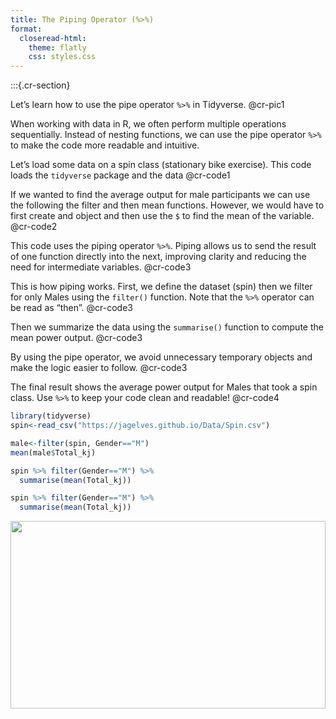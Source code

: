 ```yaml
---
title: The Piping Operator (%>%)
format: 
  closeread-html:
    theme: flatly
    css: styles.css
---
```


:::{.cr-section}

Let's learn how to use the pipe operator `%>%` in Tidyverse. @cr-pic1

When working with data in R, we often perform multiple operations sequentially. Instead of nesting functions, we can use the pipe operator `%>%` to make the code more readable and intuitive. 

Let's load some data on a spin class (stationary bike exercise). This code loads the `tidyverse` package and the data @cr-code1


If we wanted to find the average output for male participants we can use the following the filter and then mean functions. However, we would have to first create and object and then use the `$` to find the mean of the variable. @cr-code2


This code uses the piping operator `%>%`. Piping allows us to send the result of one function directly into the next, improving clarity and reducing the need for intermediate variables. @cr-code3

This is how piping works. First, we define the dataset (spin) then we filter for only Males using the `filter()` function. Note that the `%>%` operator can be read as "then". [@cr-code3]{hlz="1"}

Then we summarize the data using the `summarise()` function to compute the mean power output. [@cr-code3]{hlz="2"}

By using the pipe operator, we avoid unnecessary temporary objects and make the logic easier to follow. @cr-code3

The final result shows the average power output for Males that took a spin class. Use `%>%` to keep your code clean and readable! @cr-code4


:::{#cr-code1}
```r
library(tidyverse)
spin<-read_csv("https://jagelves.github.io/Data/Spin.csv")
```
:::

:::{#cr-code2}
```r
male<-filter(spin, Gender=="M")
mean(male$Total_kj)
```
:::

:::{#cr-code3}
```r
spin %>% filter(Gender=="M") %>% 
  summarise(mean(Total_kj))
```
:::

:::{#cr-code4}
```r
spin %>% filter(Gender=="M") %>% 
  summarise(mean(Total_kj))
```
:::

::: {#cr-pic1}
![](pipe.png){width=100% height=300px fig-align="center"}

:::
